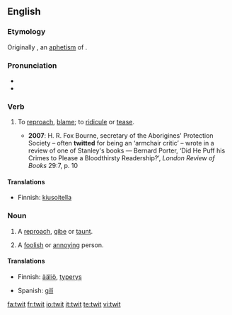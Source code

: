 ==English==

===Etymology===
Originally {{en-term|twite}}, an [[aphetism]] of {{etyl|enm}} {{term|atwite}}.

===Pronunciation===
* {{IPA|/twɪt/}}
* {{rhymes|ɪt}}

===Verb===
{{en-verb|twit|t|ing}}

# {{transitive}} To [[reproach]], [[blame]]; to [[ridicule]] or [[tease]].
#* '''2007''': H. R. Fox Bourne, secretary of the Aborigines' Protection Society – often '''twitted''' for being an ‘armchair critic’ – wrote in a review of one of Stanley's books — Bernard Porter, ‘Did He Puff his Crimes to Please a Bloodthirsty Readership?’, ''London Review of Books'' 29:7, p. 10

====Translations====
{{trans-top|To reproach, blame; to ridicule or tease}}
* Finnish: [[kiusoitella]]
{{trans-mid}}
{{trans-bottom}}

===Noun===
{{en-noun}}

# A [[reproach]], [[gibe]] or [[taunt]].
# {{UK}} A [[foolish]] or [[annoying]] person.

====Translations====
{{trans-top|a reproach, gibe or taunt}}
{{trans-mid}}
{{trans-bottom}}

{{trans-top|a foolish or annoying person}}
* Finnish: [[ääliö]], [[typerys]]
{{trans-mid}}
* Spanish: [[gilí]] {{m|f}}
{{trans-bottom}}

[[fa:twit]]
[[fr:twit]]
[[io:twit]]
[[it:twit]]
[[te:twit]]
[[vi:twit]]